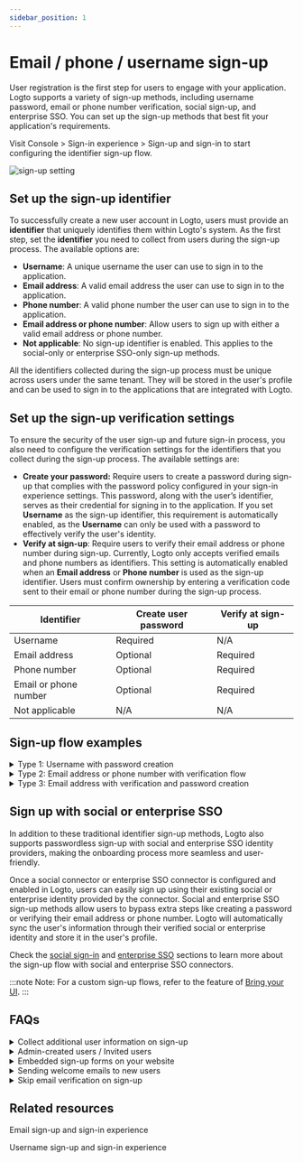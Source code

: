 ```yaml
---
sidebar_position: 1
---
```


# Email / phone / username sign-up

User registration is the first step for users to engage with your application. Logto supports a variety of sign-up methods, including username password, email or phone number verification, social sign-up, and enterprise SSO. You can set up the sign-up methods that best fit your application's requirements.

Visit <CloudLink to="/sign-in-experience/sign-up-and-sign-in">Console > Sign-in experience > Sign-up and sign-in</CloudLink> to start configuring the identifier sign-up flow.

![sign-up setting](./assets/sign-in-experience-sign-up.png)

## Set up the sign-up identifier

To successfully create a new user account in Logto, users must provide an **identifier** that uniquely identifies them within Logto's system. As the first step, set the **identifier** you need to collect from users during the sign-up process. The available options are:

- **Username**: A unique username the user can use to sign in to the application.
- **Email address**: A valid email address the user can use to sign in to the application.
- **Phone number**: A valid phone number the user can use to sign in to the application.
- **Email address or phone number**: Allow users to sign up with either a valid email address or phone number.
- **Not applicable**: No sign-up identifier is enabled. This applies to the social-only or enterprise SSO-only sign-up methods.

All the identifiers collected during the sign-up process must be unique across users under the same tenant. They will be stored in the user's profile and can be used to sign in to the applications that are integrated with Logto.

## Set up the sign-up verification settings

To ensure the security of the user sign-up and future sign-in process, you also need to configure the verification settings for the identifiers that you collect during the sign-up process. The available settings are:

- **Create your password:** Require users to create a password during sign-up that complies with the password policy configured in your sign-in experience settings. This password, along with the user’s identifier, serves as their credential for signing in to the application. If you set **Username** as the sign-up identifier, this requirement is automatically enabled, as the **Username** can only be used with a password to effectively verify the user's identity.
- **Verify at sign-up**: Require users to verify their email address or phone number during sign-up. Currently, Logto only accepts verified emails and phone numbers as identifiers. This setting is automatically enabled when an **Email address** or **Phone number** is used as the sign-up identifier. Users must confirm ownership by entering a verification code sent to their email or phone number during the sign-up process.

| Identifier            | Create user password | Verify at sign-up |
| --------------------- | -------------------- | ----------------- |
| Username              | Required             | N/A               |
| Email address         | Optional             | Required          |
| Phone number          | Optional             | Required          |
| Email or phone number | Optional             | Required          |
| Not applicable        | N/A                  | N/A               |

## Sign-up flow examples

<details>
  <summary>Type 1: Username with password creation</summary>

Select the **Username** as the sign-up identifier. Create your password is forced to be enabled.

![Username and password sign-up](./assets/sign-up-username-password.png)

</details>

<details>
  <summary>Type 2: Email address or phone number with verification flow</summary>

Select the **Email address or phone number** as the sign-up identifier. **Verify at sign-up** is forced to be enabled.

![Email or phone number sign-up with verification](./assets/sign-up-email-verification.png)

</details>

<details>
  <summary>Type 3: Email address with verification and password creation</summary>

Select the **Email address** as the sign-up identifier. **Verify at sign-up** is forced to be enabled. Enable **Create your password** to require users to create a password during sign-up. (Same applies to the phone number sign-up flow)

![email sign-up with verification and password creation](./assets/sign-up-email-password.png)

</details>

## Sign up with social or enterprise SSO

In addition to these traditional identifier sign-up methods, Logto also supports passwordless sign-up with social and enterprise SSO identity providers, making the onboarding process more seamless and user-friendly.

Once a social connector or enterprise SSO connector is configured and enabled in Logto, users can easily sign up using their existing social or enterprise identity provided by the connector. Social and enterprise SSO sign-up methods allow users to bypass extra steps like creating a password or verifying their email address or phone number. Logto will automatically sync the user's information through their verified social or enterprise identity and store it in the user's profile.

Check the [social sign-in](/end-user-flows/sign-up-and-sign-in/social-sign-in/) and [enterprise SSO](/end-user-flows/enterprise-sso/) sections to learn more about the sign-up flow with social and enterprise SSO connectors.

:::note
Note: For a custom sign-up flows, refer to the feature of [Bring your UI](/customization/bring-your-ui/).
:::

## FAQs

<details>
  <summary>Collect additional user information on sign-up</summary>
  
To collect additional user profile information (e.g., Full name, Birthday, Company name) during sign-up, you have two options:

- **Self-hosted onboarding flows**: Redirect users to your own onboarding flow after successful sign-up for customizable data collection.
- **Bring your own UI**: Customize your own sign-up flow using our bring your own ui feature with user profile settings API (coming soon).

</details>

<details>
  <summary> Admin-created users / Invited users</summary>

Learn how to implement the [invite only sign-up flow.](/end-user-flows/sign-up-and-sign-in/disable-user-registration/#implement-an-invitation-only-sign-up-flow)

</details>

<details>
  <summary> Embedded sign-up forms on your website</summary>
  
Logto dose not currently support headless API for sign-in and sign-up. You can use the [Bring your UI](/customization/bring-your-ui/) feature to upload your own sign-up form to Logto or use the sign-in parameters to populate user information to Logto from your website. Learn more about the user identifier population at [Authentication parameters](/end-user-flows/authentication-parameters/).

</details>

<details>
  <summary>Sending welcome emails to new users</summary>

Subscribe to the `User.Created` webhook event to trigger a welcome email to new users. Learn more about [webhook events](/developers/webhooks/webhooks-events/#data-mutation-hook-events).

</details>

<details>
  <summary> Skip email verification on sign-up</summary>

Currently, Logto only supports verified emails and phone numbers as identifiers. The verification process is required to ensure the security and ownership of the user's identifier.
Support for unverified emails or phone numbers is on our roadmap. Stay tuned for updates!

</details>

## Related resources

<Url href="https://www.youtube.com/watch?v=64rBXpWbScc">Email sign-up and sign-in experience</Url>

<Url href="https://www.youtube.com/watch?v=chQxCJX6e6w">
  Username sign-up and sign-in experience
</Url>

